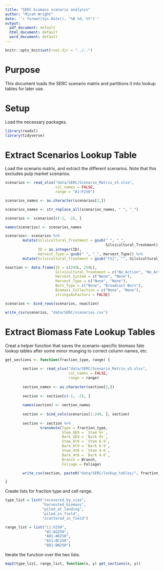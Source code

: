 ```yaml
---
title: "SERC biomass scenario analysis"
author: "Micah Wright"
date: '`r format(Sys.Date(), "%B %d, %Y")`'
output:
  pdf_document: default
  html_document: default
  word_document: default
---
```


```r
knitr::opts_knit$set(root.dir = "../..")
```

# Purpose

This document loads the SERC scenario matrix and partitions it into lookup tables for later use.

# Setup

Load the necessary packages.

```r
library(readxl)
library(tidyverse)
```

# Extract Scenarios Lookup Table

Load the scenario matrix, and extract the different scenarios. Note that this excludes pulp market scenarios.

```r
scenarios <- read_xlsx("data/SERC/Scenario_Matrix_v5.xlsx",
                       col_names = FALSE, 
                       range = "A1:F250")

scenarios_names <- as.character(scenarios[2,])

scenarios_names <- str_replace_all(scenarios_names, " ", "_")

scenarios <- scenarios[c(-1, -2), ]

names(scenarios) <- scenarios_names

scenarios<- scenarios %>%
        mutate(Silvicultural_Treatment = gsub(" ", "_", 
                                              Silvicultural_Treatment),
               ID = as.integer(ID),
               Harvest_Type = gsub(" ", "_", Harvest_Type)) %>%
        mutate(Silvicultural_Treatment = gsub("[%]", "", Silvicultural_Treatment))

noaction <- data.frame(ID = c(249L, 250L),
                       Silvicultural_Treatment = c("No_Action", "No_Action"),
                       Harvest_System = c("None", "None"),
                       Harvest_Type = c("None", "None"),
                       Burn_Type = c("None", "Broadcast Burn"),
                       Biomass_Collection = c("None", "None"),
                       stringsAsFactors = FALSE)

scenarios <- bind_rows(scenarios, noaction)

write_csv(scenarios, "data/SERC/scenarios.csv")
```

# Extract Biomass Fate Lookup Tables

Creat a helper function that saves the scenario-specific biomass fate lookup tables after some minor munging to correct column names, etc.

```r
get_sections <- function(fraction_type, range) {
        
        section <- read_xlsx("data/SERC/Scenario_Matrix_v5.xlsx",
                             col_names = FALSE, 
                             range = range)
        
        section_names <- as.character(section[2,])
        
        section <- section[c(-1, -2), ]
        
        names(section) <- section_names
        
        section <- bind_cols(scenarios[1:248, ], section)
        
        section <- section %>%
                transmute(Type = fraction_type,
                          Stem_GE9 = `Stem 9+`,
                          Bark_GE9 = `Bark 9+`,
                          Stem_6t9 = `Stem 6-9`,
                          Bark_6t9 = `Bark 6-9`,
                          Stem_4t6 = `Stem 4-6`,
                          Bark_4t6 = `Bark 4-6`,
                          Branch = Branch,
                          Foliage = Foliage) 

        write_csv(section, paste0("data/SERC/lookup_tables/", fraction_type, ".csv"))

}
```

Create lists for fraction type and cell range.

```r
type_list = list("recovered_by_size",
                 "harvested_biomass",
                 "piled_at_landing",
                 "piled_in_field",
                 "scattered_in_field")

range_list = list("L1:V250",
                  "W1:AG250",
                  "AH1:AR250",
                  "AS1:BC250",
                  "BD1:BN250")
```

Iterate the function over the two lists.

```r
map2(type_list, range_list, function(x, y) get_sections(x, y)) 
```


